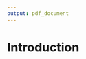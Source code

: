 ```yaml
---
output: pdf_document
---
```


\begin{titlepage}
    \centering
    \vspace*{2cm}  % Ajustez l'espace selon vos besoins
    \includegraphics[width=10cm]{LogoMath.png}% Insérez votre logo
    \vspace{1.5cm}  % Ajustez l'espace selon vos besoins
    \Huge
    \newline
    \textbf{Mathématiques Essentielles: Tout pour la Première}
    
    \vspace{0.5cm}
    \LARGE
    Attoumani Ibrahim
    
    \vfill
    \Large
    2024/2025
    
    \vspace{0.8cm}
\end{titlepage}

\newpage

# Introduction


\newpage

